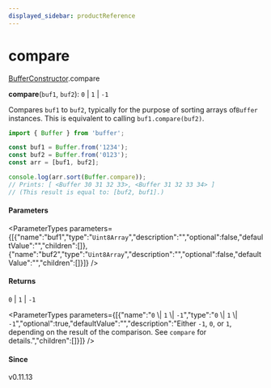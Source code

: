 ```yaml
---
displayed_sidebar: productReference
---
```



# compare

[BufferConstructor](../../interfaces/BufferConstructor.mdx).compare

**compare**(`buf1`, `buf2`): ``0`` \| ``1`` \| ``-1``

Compares `buf1` to `buf2`, typically for the purpose of sorting arrays of`Buffer` instances. This is equivalent to calling `buf1.compare(buf2)`.

```js
import { Buffer } from 'buffer';

const buf1 = Buffer.from('1234');
const buf2 = Buffer.from('0123');
const arr = [buf1, buf2];

console.log(arr.sort(Buffer.compare));
// Prints: [ <Buffer 30 31 32 33>, <Buffer 31 32 33 34> ]
// (This result is equal to: [buf2, buf1].)
```

#### Parameters

<ParameterTypes parameters={[{"name":"buf1","type":"`Uint8Array`","description":"","optional":false,"defaultValue":"","children":[]},{"name":"buf2","type":"`Uint8Array`","description":"","optional":false,"defaultValue":"","children":[]}]} />

#### Returns

``0`` \| ``1`` \| ``-1``

<ParameterTypes parameters={[{"name":"``0`` \\| ``1`` \\| ``-1``","type":"``0`` \\| ``1`` \\| ``-1``","optional":true,"defaultValue":"","description":"Either `-1`, `0`, or `1`, depending on the result of the comparison. See `compare` for details.","children":[]}]} />

#### Since

v0.11.13
